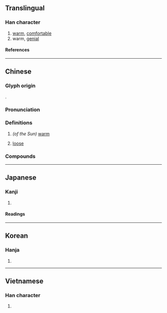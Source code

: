 {{character info}}
==Translingual==

===Han character===
{{Han char|rn=72|rad=日|as=09|sn=13|four=63016|canj=AJMM|ids=⿰日宣}}

# [[warm]], [[comfortable]]
# warm, [[genial]]

====References====
{{Han ref|kx=0497.330|dkj=14033|dj=0865.200|hdz=21526.090|uh=6684}}

----

==Chinese==
{{zh-forms|alt=煊,煖}}

===Glyph origin===
{{Han etym}}
{{Han compound|日|宣|t1=sun|ls=psc|c1=s|c2=p}}.

===Pronunciation===
{{zh-pron
|m=xuān
|c=hyun1
|mc=y
|oc=y
|ma=
|cat=a
}}

===Definitions===
{{zh-hanzi}}

# ''(of the Sun)'' [[warm]]
# {{lb|zh|dialect}} [[loose]]

===Compounds===
{{zh-der|暄暖|寒暄|暄藤|暄妍|負日之暄|暄和|暄風|寒暄書|負暄|暄涼}}

----

==Japanese==

===Kanji===
{{ja-kanji|grade=|rs=日09}}

# {{rfdef|ja|sort=日09}}

====Readings====
{{ja-readings
|goon=こん
|kanon=けん
|kun=あたたか-い
}}

----

==Korean==

===Hanja===
{{ko-hanja|훤}}

# {{rfdef|ko|sort=日09}}

----

==Vietnamese==

===Han character===
{{vi-readings|rs=日09|reading=huyên}}

# {{rfdef|vi|sort=日09}}

{{cln|vi|Han tu}}